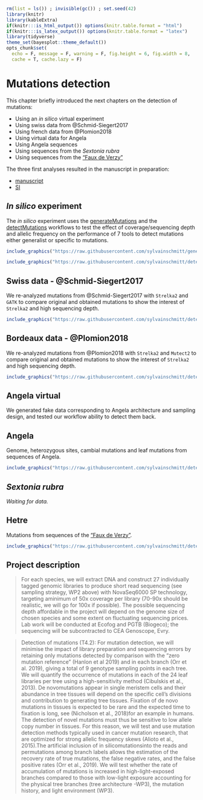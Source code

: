 ```r
rm(list = ls()) ; invisible(gc()) ; set.seed(42)
library(knitr)
library(kableExtra)
if(knitr:::is_html_output()) options(knitr.table.format = "html") 
if(knitr:::is_latex_output()) options(knitr.table.format = "latex") 
library(tidyverse)
theme_set(bayesplot::theme_default())
opts_chunk$set(
  echo = F, message = F, warning = F, fig.height = 6, fig.width = 8,
  cache = T, cache.lazy = F)
```


# Mutations detection

This chapter briefly introduced the next chapters on the detection of mutations:

* Using an *in silico* virtual experiment
* Using swiss data from @Schmid-Siegert2017
* Using french data from @Plomion2018
* Using virtual data for Angela
* Using Angela sequences
* Using sequences from the *Sextonia rubra*
* Using sequences from the ["Faux de Verzy"](https://en.wikipedia.org/wiki/Faux_de_Verzy)

The three first analyses resulted in the manuscript in preparation:

* [manuscript](https://drive.google.com/file/d/1wKsOdGNDb1m1tBbbdIJYAinK1Ekrbs6p/view?usp=sharing)
* [SI](https://drive.google.com/file/d/13GgYO3wpa1iEgP-iwz11W6GGxBKLDFEe/view?usp=sharing)

## *In silico* experiment

The *in silico* experiment uses the [generateMutations](https://github.com/sylvainschmitt/generateMutations) and the [detectMutations](https://github.com/sylvainschmitt/detectMutations) workflows to test the effect of coverage/sequencing depth and allelic frequency on the performance of 7 tools to detect mutations either generalist or specific to mutations.

```r
include_graphics("https://raw.githubusercontent.com/sylvainschmitt/generateMutations/main/dag/dag.minimal.svg")
```

```r
include_graphics("https://raw.githubusercontent.com/sylvainschmitt/detectMutations/main/dag/dag.svg")
```

## Swiss data - @Schmid-Siegert2017

We re-analyzed mutations from @Schmid-Siegert2017 with `Strelka2` and  `GATK` to compare original and obtained mutations to show the interest of `Strelka2` and high sequencing depth.

```r
include_graphics("https://raw.githubusercontent.com/sylvainschmitt/detectMutations/swiss/dag/dag.minimal.svg")
```

## Bordeaux data - @Plomion2018

We re-analyzed mutations from @Plomion2018 with `Strelka2` and  `Mutect2` to compare original and obtained mutations to show the interest of `Strelka2` and high sequencing depth.

```r
include_graphics("https://raw.githubusercontent.com/sylvainschmitt/detectMutations/bordeaux/dag/dag.minimal.svg")
```

## Angela virtual

We generated fake data corresponding to Angela architecture and sampling design, and tested our workflow ability to detect them back.

## Angela

Genome, heterozygous sites, cambial mutations and leaf mutations from sequences of Angela.

```r
include_graphics("https://raw.githubusercontent.com/sylvainschmitt/detectMutations/angela/dag/dag.minimal.svg")
```

## *Sextonia rubra*

*Waiting for data.*

## Hetre

Mutations from sequences of the ["Faux de Verzy"](https://en.wikipedia.org/wiki/Faux_de_Verzy).

```r
include_graphics("https://raw.githubusercontent.com/sylvainschmitt/detectMutations/hetre/dag/dag.svg")
```

## Project description

> For each species, we will extract DNA and construct 27 individually tagged genomic libraries to produce short read sequencing (see sampling strategy, WP2 above) with NovaSeq6000 SP technology, targeting aminimum  of  50x  coverage  per  library  (70-90x  should  be  realistic,  we  will  go  for  100x  if  possible).  The possible sequencing depth affordable in the project will depend on the genome size of chosen species and  some  extent  on  fluctuating  sequencing  prices.  Lab  work  will  be  conducted  at  Ecofog  and  PGTB (Biogeco); the sequencing will be subcontracted to CEA Genoscope, Evry.

> Detection of mutations (T4.2): For mutation detection, we will  minimise the impact of library preparation and  sequencing  errors  by  retaining  only  mutations  detected  by  comparison  with  the “zero  mutation reference” (Hanlon et al 2019) and in each branch (Orr et al. 2019), giving a total of 9 genotype sampling points in each tree. We will quantify the occurrence of mutations in each of the 24 leaf libraries per tree using a high-sensitivity method (Cibulskis et al., 2013). De novomutations appear in single meristem cells and  their  abundance  in  tree  tissues  will  depend  on  the  specific  cell’s  divisions  and  contribution  to generating tree tissues. Fixation of de novo mutations in tissues is expected to be rare and the expected time  to  fixation  is  long,  see (Nicholson  et  al.,  2018)for  an  example  in  humans.  The  detection  of  novel mutations must thus be sensitive to low allele copy number in tissues. For this reason, we will test and use mutation detection methods typically used in cancer mutation research, that are optimized for strong allelic frequency skews (Alioto et al., 2015).The artificial inclusion of in silicomutationsinto the reads and permutations among branch labels allows the estimation of the recovery rate of true mutations, the false negative rates, and the false positive rates (Orr et al., 2019). We will test whether the rate of accumulation of  mutations  is  increased  in  high-light-exposed  branches  compared  to  those  with  low-light  exposure accounting  for  the  physical  tree  branches  (tree  architecture -WP3),  the  mutation  history,  and  light environment (WP3).
